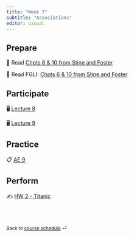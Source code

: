 ```yaml
---
title: "Week 7"
subtitle: "Associations"
editor: visual
---
```


## Prepare

📖 Read [Chpts 6 & 10 from Stine and Foster](https://www.pearson.com/store/en-us/pearsonplus/p/9780137399727.html)

📖 Read FGLI: [Chpts 6 & 10 from Stine and Foster](https://portal.mypearson.com/course-home/handout/sturdevant21135/Student_Registration_Handout_sturdevant21135.pdf)

## Participate

🖥️ [Lecture 8](/slides/lect_08.html)

🖥️ [Lecture 9](/slides/lect_09.html)

## Practice

📋 [AE 9](/ae/ae-9.html)

## Perform

✍️ [HW 2 - Titanic](/hw/hw-2.html)

<br><br>

::: {style="font-size: 0.875em;"}
Back to [course schedule](/ "Course schedule") ⏎
:::
